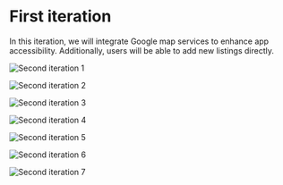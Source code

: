 # First iteration

In this iteration, we will integrate Google map services to enhance app accessibility. Additionally, users will be able to add new listings directly.

![Second iteration 1](/2.png)

![Second iteration 2](/2-1.png)

![Second iteration 3](/2-2.png)

![Second iteration 4](/2-3.png)

![Second iteration 5](/2-4.png)

![Second iteration 6](/2-5.png)

![Second iteration 7](/2-6.png)

